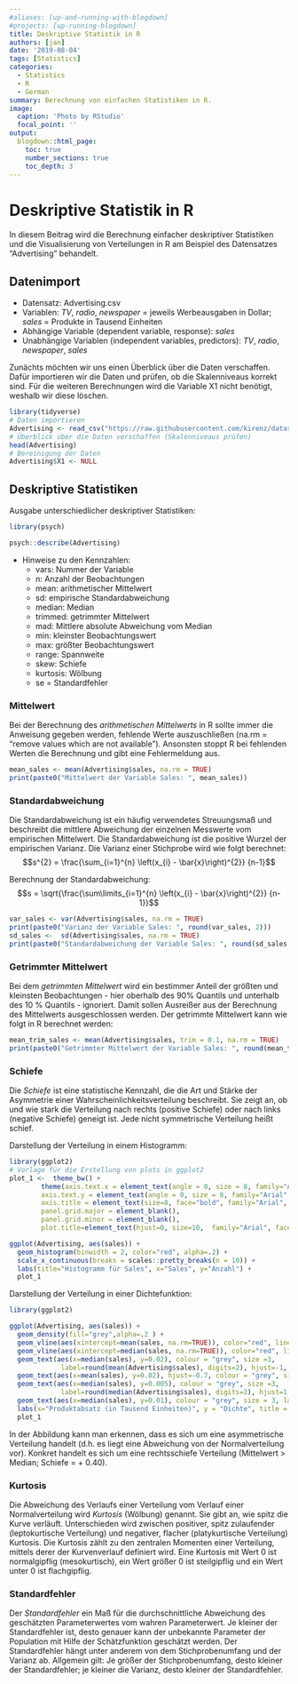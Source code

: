 ```yaml
---
#aliases: [up-and-running-with-blogdown]
#projects: [up-running-blogdown]
title: Deskriptive Statistik in R
authors: [jan]
date: '2019-08-04'
tags: [Statistics]
categories:
  - Statistics
  - R
  - German
summary: Berechnung von einfachen Statistiken in R.  
image:
  caption: 'Photo by RStudio'
  focal_point: ''
output:
  blogdown::html_page:
    toc: true
    number_sections: true
    toc_depth: 3
---
```


# Deskriptive Statistik in R

In diesem Beitrag wird die Berechnung einfacher deskriptiver Statistiken und die Visualisierung von Verteilungen in R am Beispiel des Datensatzes "Advertising" behandelt.   

## Datenimport

- Datensatz: Advertising.csv
- Variablen: *TV*, *radio*, *newspaper* = jeweils Werbeausgaben in Dollar; *sales* = Produkte in Tausend Einheiten
- Abhängige Variable (dependent variable, response): *sales*
- Unabhängige Variablen (independent variables, predictors): *TV*, *radio*, *newspaper*, *sales*  

Zunächts möchten wir uns einen Überblick über die Daten verschaffen. Dafür importieren wir die Daten und prüfen, ob die Skalenniveaus korrekt sind. Für die weiteren Berechnungen wird die Variable X1 nicht benötigt, weshalb wir diese löschen. 

```r
library(tidyverse)
# Daten importieren
Advertising <- read_csv("https://raw.githubusercontent.com/kirenz/datasets/master/advertising.csv")
# Überblick über die Daten verschaffen (Skalenniveaus prüfen)
head(Advertising)
# Bereinigung der Daten
Advertising$X1 <- NULL
```

## Deskriptive Statistiken

Ausgabe unterschiedlicher deskriptiver Statistiken:

```r
library(psych)

psych::describe(Advertising) 
```

* Hinweise zu den Kennzahlen:
    + vars: Nummer der Variable 
    + n: Anzahl der Beobachtungen 
    + mean: arithmetischer Mittelwert
    + sd: empirische Standardabweichung
    + median: Median
    + trimmed: getrimmter Mittelwert 
    + mad: Mittlere absolute Abweichung vom Median
    + min: kleinster Beobachtungswert
    + max: größter Beobachtungswert
    + range: Spannweite 
    + skew: Schiefe 
    + kurtosis: Wölbung
    + se = Standardfehler

### Mittelwert

Bei der Berechnung des *arithmetischen Mittelwerts* in R sollte immer die Anweisung gegeben werden, fehlende Werte auszuschließen (na.rm = "remove values which are not available"). Ansonsten stoppt R bei fehlenden Werten die Berechnung und gibt eine Fehlermeldung aus.  


```r
mean_sales <- mean(Advertising$sales, na.rm = TRUE)
print(paste0("Mittelwert der Variable Sales: ", mean_sales))
```


### Standardabweichung

Die Standardabweichung ist ein häufig verwendetes Streuungsmaß und beschreibt die mittlere Abweichung der einzelnen Messwerte vom empirischen Mittelwert. Die Standardabweichung ist die positive Wurzel der empirischen Varianz. Die Varianz einer Stichprobe wird wie folgt berechnet:
$$s^{2} = \frac{\sum_{i=1}^{n} \left(x_{i} - \bar{x}\right)^{2}} {n-1}$$

Berechnung der Standardabweichung: $$s = \sqrt{\frac{\sum\limits_{i=1}^{n} \left(x_{i} - \bar{x}\right)^{2}} {n-1}}$$

```r
var_sales <- var(Advertising$sales, na.rm = TRUE)
print(paste0("Varianz der Variable Sales: ", round(var_sales, 2)))
sd_sales <-  sd(Advertising$sales, na.rm = TRUE)
print(paste0("Standardabweichung der Variable Sales: ", round(sd_sales,2)))
```

### Getrimmter Mittelwert

Bei dem *getrimmten Mittelwert* wird ein bestimmer Anteil der größten und kleinsten Beobachtungen - hier oberhalb des 90% Quantils und unterhalb des 10 % Quantils - ignoriert. Damit sollen Ausreißer aus der Berechnung des Mittelwerts ausgeschlossen werden. Der getrimmte Mittelwert kann wie folgt in R berechnet werden: 

```r
mean_trim_sales <- mean(Advertising$sales, trim = 0.1, na.rm = TRUE)
print(paste0("Getrimmter Mittelwert der Variable Sales: ", round(mean_trim_sales, 2)))
```

### Schiefe 

Die *Schiefe* ist eine statistische Kennzahl, die die Art und Stärke der Asymmetrie einer Wahrscheinlichkeitsverteilung beschreibt. Sie zeigt an, ob und wie stark die Verteilung nach rechts (positive Schiefe) oder nach links (negative Schiefe) geneigt ist. Jede nicht symmetrische Verteilung heißt schief.

Darstellung der Verteilung in einem Histogramm:

```r
library(ggplot2)
# Vorlage für die Erstellung von plots in ggplot2 
plot_1 <-  theme_bw() +
        theme(axis.text.x = element_text(angle = 0, size = 8, family="Arial", colour='black'),
        axis.text.y = element_text(angle = 0, size = 8, family="Arial", colour='black'),
        axis.title = element_text(size=8, face="bold", family="Arial", colour='black'),
        panel.grid.major = element_blank(),
        panel.grid.minor = element_blank(),
        plot.title=element_text(hjust=0, size=10,  family="Arial", face="bold", colour='black'))

ggplot(Advertising, aes(sales)) +
  geom_histogram(binwidth = 2, color="red", alpha=.2) +
  scale_x_continuous(breaks = scales::pretty_breaks(n = 10)) +
  labs(title="Histogramm für Sales", x="Sales", y="Anzahl") +
  plot_1
```

Darstellung der Verteilung in einer Dichtefunktion:

```r
library(ggplot2)

ggplot(Advertising, aes(sales)) +
  geom_density(fill="grey",alpha=.2 ) +
  geom_vline(aes(xintercept=mean(sales, na.rm=TRUE)), color="red", linetype="dotted", size=0.6) +
  geom_vline(aes(xintercept=median(sales, na.rm=TRUE)), color="red", linetype="dotted", size=0.6) +
  geom_text(aes(x=median(sales), y=0.02), colour = "grey", size =3,  
             label=round(mean(Advertising$sales), digits=2), hjust=-1, family="Arial") +
  geom_text(aes(x=mean(sales), y=0.02), hjust=-0.7, colour = "grey", size = 3, label="Mittelwert", family="Arial") +
  geom_text(aes(x=median(sales), y=0.005), colour = "grey", size =3, 
             label=round(median(Advertising$sales), digits=2), hjust=1 , family="Arial") +
  geom_text(aes(x=median(sales), y=0.01), colour = "grey", size = 3, label="Median", hjust=1, family="Arial") +
  labs(x="Produktabsatz (in Tausend Einheiten)", y = "Dichte", title = "Wahrscheinlichkeitsdichtefunktion") +
  plot_1
```

In der Abbildung kann man erkennen, dass es sich um eine asymmetrische Verteilung handelt (d.h. es liegt eine Abweichung von der Normalverteilung vor). Konkret handelt es sich um eine rechtsschiefe Verteilung (Mittelwert > Median; Schiefe = + 0.40).


### Kurtosis 

Die Abweichung des Verlaufs einer Verteilung vom Verlauf einer Normalverteilung wird *Kurtosis* (Wölbung) genannt. Sie gibt an, wie spitz die Kurve verläuft. Unterschieden wird zwischen positiver, spitz zulaufender (leptokurtische Verteilung) und negativer, flacher (platykurtische Verteilung) Kurtosis. Die Kurtosis zählt zu den zentralen Momenten einer Verteilung, mittels derer der Kurvenverlauf definiert wird. Eine Kurtosis mit Wert 0 ist normalgipflig (mesokurtisch), ein Wert größer 0 ist steilgipflig und ein Wert unter 0 ist flachgipflig. 

### Standardfehler 

Der *Standardfehler* ein Maß für die durchschnittliche Abweichung des geschätzten Parameterwertes vom wahren Parameterwert. Je kleiner der Standardfehler ist, desto genauer kann der unbekannte Parameter der Population mit Hilfe der Schätzfunktion geschätzt werden. Der Standardfehler hängt unter anderem von dem Stichprobenumfang und der Varianz ab. Allgemein gilt: Je größer der Stichprobenumfang, desto kleiner der Standardfehler; je kleiner die Varianz, desto kleiner der Standardfehler.

